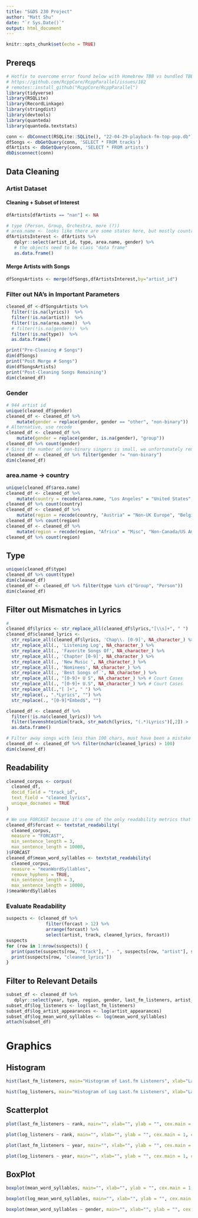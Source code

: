 ```yaml
---
title: "S&DS 230 Project"
author: "Matt Shu"
date: "`r Sys.Date()`"
output: html_document
---
```


```r
knitr::opts_chunk$set(echo = TRUE)
```

## Prereqs

```r
# Hotfix to overcome error found below with Homebrew TBB vs bundled TBB (only needed once): 
# https://github.com/RcppCore/RcppParallel/issues/182
# remotes::install_github("RcppCore/RcppParallel") 
library(tidyverse)
library(RSQLite)
library(RecordLinkage)
library(stringdist)
library(devtools)
library(quanteda)
library(quanteda.textstats)
```

```r
conn <- dbConnect(RSQLite::SQLite(), "22-04-29-playback-fm-top-pop.db")
dfSongs <- dbGetQuery(conn, 'SELECT * FROM tracks')
dfArtists <- dbGetQuery(conn, 'SELECT * FROM artists')
dbDisconnect(conn)
```


## Data Cleaning
### Artist Dataset
#### Cleaning + Subset of Interest
```r
dfArtists[dfArtists == "nan"] <- NA

# type (Person, Group, Orchestra, more (?))
# area.name <- looks like there are some states here, but mostly countries!
dfArtistsInterest <- dfArtists %>%
   dplyr::select(artist_id, type, area.name, gender) %>%
   # the objects need to be class "data frame" 
   as.data.frame()
```
#### Merge Artists with Songs
```r
dfSongsArtists <- merge(dfSongs,dfArtistsInterest,by="artist_id")
```

### Filter out NA's in Important Parameters
```r
cleaned_df <-dfSongsArtists %>%
  filter(!is.na(lyrics))  %>%
  filter(!is.na(artist))  %>%
  filter(!is.na(area.name))  %>%
  # filter(!is.na(gender))  %>%
  filter(!is.na(type))  %>%
  as.data.frame()
```

```r
print("Pre-Cleaning # Songs")
dim(dfSongs)
print("Post Merge # Songs")
dim(dfSongsArtists)
print("Post-Cleaning Songs Remaining")
dim(cleaned_df)
```

### Gender
```r
# 944 artist id
unique(cleaned_df$gender)
cleaned_df <- cleaned_df %>% 
    mutate(gender = replace(gender, gender == "other", "non-binary"))
# Alternative, use recode
cleaned_df <- cleaned_df %>% 
    mutate(gender = replace(gender, is.na(gender), "group"))
cleaned_df %>% count(gender)
# Since the number of non-binary singers is small, we unfortunately remove them as we are unlikely to find strong conclusions about them
cleaned_df <- cleaned_df %>% filter(gender != "non-binary")
dim(cleaned_df)
```

### area.name -> country
```r
unique(cleaned_df$area.name)
cleaned_df <- cleaned_df %>% 
    mutate(country = recode(area.name, "Los Angeles" = "United States", "Boston" = "United States", "Malvern" = "United States", "Olympia Fields" = "United States", "Alpharetta" = "United States", "Atlanta" = "United States", "Nordrhein-Westfalen" = "Germany", "Saddle River" = "United States", "Florida" = "United States", "Hollywood" = "United States", "Manhattan" = "United States", "Vancouver" = "Canada", "Portland" = "United States", "Quebec" = "Canada", "New York" = "United States", "Hawaii" = "United States", "Devon" = "United States", "Toronto" = "Canada", "[Worldwide]" = "Worldwide", "London" = "United Kingdom", "British Virgin Islands" = "United Kingdom", "Brooklyn" = "United States", "Ann Arbor" = "United States", "Salt Lake City" = "United States", "Rome" = "Italy", "Nashville" = "United States", "Chicago" = "United States", "Houston" = "United States", "Scotland" = "United Kingdom", "England" = "United Kingdom", "Puerto Rico" = "United States"))
cleaned_df %>% count(country)
cleaned_df <- cleaned_df %>% 
    mutate(region = recode(country, "Austria" = "Non-UK Europe", "Belgium" = "Non-UK Europe", "Austria" = "Non-UK Europe", "Denmark" = "Non-UK Europe", "Finland" = "Non-UK Europe", "France" = "Non-UK Europe", "Germany" = "Non-UK Europe", "Greece" = "Non-UK Europe", "Iceland" = "Non-UK Europe", "Ireland" = "Non-UK Europe", "Italy" = "Non-UK Europe", "Moldova" = "Non-UK Europe", "Netherelands" = "Non-UK Europe", "Norway" = "Non-UK Europe", "Romania" = "Non-UK Europe", "Russia" = "Non-UK Europe", "Switzerland" = "Non-UK Europe", "Sweden" = "Non-UK Europe", "Spain" = "Non-UK Europe", "Netherlands" = "Non-UK Europe", "Senegal" = "Africa", "Guinea" = "Africa", "Jamaica" = "Africa", "Morocco" = "Africa", "South Africa" = "Africa", "Bahamas" = "Non-Canada/US Americas", "Barbados" = "Non-Canada/US Americas", "Jamaica" = "Non-Canada/US Americas", "Colombia" = "Non-Canada/US Americas", "Panama" = "Non-Canada/US Americas", "Saint Vincent and The Grenadines" = "Non-Canada/US Americas", "Japan" = "Misc", "South Korea" = "Misc", "Worldwide" = "Misc", "Philippines" = "Misc", "Australia" = "Oceania", "New Zealand" = "Oceania"))
cleaned_df %>% count(region)
cleaned_df <- cleaned_df %>% 
    mutate(region = recode(region, "Africa" = "Misc", "Non-Canada/US Americas" = "Misc", "Oceania" = "Misc"))
cleaned_df %>% count(region)
```

## Type
```r
unique(cleaned_df$type)
cleaned_df %>% count(type)
dim(cleaned_df)
cleaned_df <- cleaned_df %>% filter(type %in% c("Group", "Person"))
dim(cleaned_df)
```

## Filter out Mismatches in Lyrics

```r
# 
cleaned_df$lyrics <- str_replace_all(cleaned_df$lyrics,"[\\s]+", " ")
cleaned_df$cleaned_lyrics <- 
  str_replace_all(cleaned_df$lyrics, 'Chap\\. [0-9]', NA_character_) %>%
  str_replace_all(., 'Listening Log', NA_character_) %>%
  str_replace_all(., 'Favorite Songs Of', NA_character_) %>%
  str_replace_all(., 'Chapter [0-9]', NA_character_) %>%
  str_replace_all(., 'New Music ', NA_character_) %>%
  str_replace_all(., 'Nominees', NA_character_) %>%
  str_replace_all(., 'Best Songs of ', NA_character_) %>%
  str_replace_all(., "[0-9]+ U S", NA_character_) %>% # Court Cases
  str_replace_all(., "[0-9]+ U.S", NA_character_) %>% # Court Cases
  str_replace_all(.,"[ ]+", " ") %>%
  str_replace(., ".*Lyrics", "") %>%
  str_replace(., "[0-9]*Embed$", "")

cleaned_df <- cleaned_df %>%
  filter(!is.na(cleaned_lyrics)) %>%
  filter(levenshteinSim(track, str_match(lyrics, "(.*)Lyrics")[,2]) > .5) %>% # There are some false positives, when there are other languages
  as.data.frame()

# Filter away songs with less than 100 chars, must have been a mistake in lyrics
cleaned_df <- cleaned_df %>% filter(nchar(cleaned_lyrics) > 100)
dim(cleaned_df)
```

## Readability
```r
cleaned_corpus <- corpus(
  cleaned_df,
  docid_field = "track_id",
  text_field = "cleaned_lyrics",
  unique_docnames = TRUE
)
```

```r
# We use FORCAST because it's one of the only readability metrics that don't look for sentences
cleaned_df$forcast <- textstat_readability(
  cleaned_corpus,
  measure = "FORCAST",
  min_sentence_length = 3,
  max_sentence_length = 10000,
)$FORCAST
cleaned_df$mean_word_syllables <- textstat_readability(
  cleaned_corpus,
  measure = "meanWordSyllables",
  remove_hyphens = TRUE,
  min_sentence_length = 3,
  max_sentence_length = 10000,
)$meanWordSyllables
```

### Evaluate Readability
```r
suspects <- (cleaned_df %>% 
               filter(forcast > 12) %>% 
               arrange(forcast) %>%
               select(artist, track, cleaned_lyrics, forcast))
suspects
for (row in 1:nrow(suspects)) {
  print(paste(suspects[row, "track"], " - ", suspects[row, "artist"], suspects[row, "forcast"]))
  print(suspects[row, "cleaned_lyrics"])
}
```

## Filter to Relevant Details

```r
subset_df <- cleaned_df %>%
   dplyr::select(year, type, region, gender, last_fm_listeners, artist_appearances, rank, forcast, mean_word_syllables)
subset_df$log_listeners <- log(last_fm_listeners)
subset_df$log_artist_appearances <- log(artist_appearances)
subset_df$log_mean_word_syllables <- log(mean_word_syllables)
attach(subset_df)
```

# Graphics
## Histogram
```r
hist(last_fm_listeners, main="Histogram of Last.fm Listeners", xlab="Last.fm Listeners", ylab = "Frequency", cex.main = 1, cex.lab = 1)
```
```r
hist(log_listeners, main="Histogram of Log Last.fm Listeners", xlab="Last.fm Listeners", ylab = "Frequency", cex.main = 1, cex.lab = 1)
```
## Scatterplot
```r
plot(last_fm_listeners ~ rank, main="", xlab="", ylab = "", cex.main = 1, cex.lab = 1)
```

```r
plot(log_listeners ~ rank, main="", xlab="", ylab = "", cex.main = 1, cex.lab = 1)
```

```r
plot(last_fm_listeners ~ year, main="", xlab="", ylab = "", cex.main = 1, cex.lab = 1)
```

```r
plot(log_listeners ~ year, main="", xlab="", ylab = "", cex.main = 1, cex.lab = 1)
```

## BoxPlot
```r
boxplot(mean_word_syllables, main="", xlab="", ylab = "", cex.main = 1, cex.lab = 1)
```

```r
boxplot(log_mean_word_syllables, main="", xlab="", ylab = "", cex.main = 1, cex.lab = 1)
```

```r
boxplot(mean_word_syllables ~ gender, main="", xlab="", ylab = "", cex.main = 1, cex.lab = 1)
```